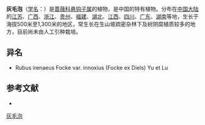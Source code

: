 {{Speciesbox
| name = 灰毛泡
| status = 
| status_system = 
| image =
| genus = Rubus
| species = irenaeus
| authority = Focke
| subdivision_ranks =[[变种|变种]]
| subdivision =
* 灰毛泡 ''R. i.'' var. ''irenaeus''
* [[尖裂灰毛泡|尖裂灰毛泡]] ''R. i.'' var. ''innoxius''
}}

'''灰毛泡'''（[[学名|学名]]：{{lang|la|''Rubus irenaeus''}}）是[[蔷薇科|蔷薇科]][[悬钩子属|悬钩子属]]的植物，是中国的特有植物。分布在[[中国大陆|中国大陆]]的[[江苏|江苏]]、[[广西|广西]]、[[浙江|浙江]]、[[贵州|贵州]]、[[福建|福建]]、[[湖北|湖北]]、[[江西|江西]]、[[四川|四川]]、[[广东|广东]]、[[湖南|湖南]]等地，生长于海拔500米至1,300米的地区，常生长在生山坡疏密杂林下及树阴腐植质较多的地方，目前尚未由人工引种栽培。

== 异名 ==
* Rubus irenaeus Focke var. innoxius (Focke ex Diels) Yu et Lu

== 参考文献 ==
<div class="references-small">
* {{cite web| url =http://www.bioinfo.cn/db05/KmzwSpecies.php?action=view&id=19447| title =灰毛泡（原变种）| work =《中国高等植物数据库全库》| publisher =中国科学院微生物研究所| author =昆明植物研究所| accessdate =2009-02-25| deadurl =yes| archiveurl =https://web.archive.org/web/20160305073800/http://www.bioinfo.cn/db05/KmzwSpecies.php?action=view&id=19447| archivedate =2016-03-05}}
</div>
{{Taxonbar|from=Q15230615}}

[[Category:悬钩子属|灰毛泡]]


{{植物小作品}}